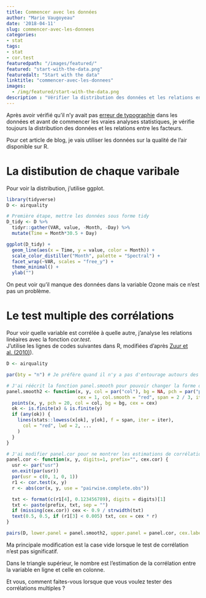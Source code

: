 ```yaml
---
title: Commencer avec les données
author: "Marie Vaugoyeau"
date: '2018-04-11'
slug: commencer-avec-les-donnees
categories:
- stat
tags:
- stat
- cor.test
featuredpath: "/images/featured/"
featured: "start-with-the-data.png"
featuredalt: "Start with the data"
linktitle: "commencer-avec-les-donnees"
images: 
  - /img/featured/start-with-the-data.png  
description : "Vérifier la distribution des données et les relations entre les facteurs" 
---
```


Après avoir vérifié qu'il n'y avait pas [erreur de typographie](https://mvaugoyeau.netlify.com/2018/02/22/how-i-check-the-data/) dans les données et avant de commencer les vraies analyses statistiques, je vérifie toujours la distribution des données et les relations entre les facteurs.  

Pour cet article de blog, je vais utiliser les données sur la qualité de l'air disponible sur R.  

# La distibution de chaque varibale  
Pour voir la distribution, j'utilise ggplot.  
```r
library(tidyverse)
D <- airquality

# Première étape, mettre les données sous forme tidy
D_tidy <- D %>% 
  tidyr::gather(VAR, value, -Month, -Day) %>%
  mutate(Time = Month*30.5 + Day)

ggplot(D_tidy) + 
  geom_line(aes(x = Time, y = value, color = Month)) +
  scale_color_distiller("Month", palette = "Spectral") +
  facet_wrap(~VAR, scales = "free_y") +
  theme_minimal() +
  ylab("")

```
On peut voir qu'il manque des données dans la variable Ozone mais ce n'est pas un problème.  

# Le test multiple des corrélations  
Pour voir quelle variable est corrélée à quelle autre, j'analyse les relations linéaires avec la fonction *cor.test*.  
J'utilise les lignes de codes suivantes dans R, modifiées d'après [Zuur et al. (2010)](http://onlinelibrary.wiley.com/doi/10.1111/j.2041-210X.2009.00001.x/abstract)).  

```r
D <- airquality

par(bty = "n") # Je préfère quand il n'y a pas d'entourage autours des graphiques mais ce n'est pas nécessaire comme ligne de code

# J'ai réécrit la fonction panel.smooth pour pouvoir changer la forme des points et l'épaisseur de la ligne rouge
panel.smooth2 <- function(x, y, col = par("col"), bg = NA, pch = par("pch"),
                          cex = 1, col.smooth = "red", span = 2 / 3, iter = 3, ...) {
  points(x, y, pch = 20, col = col, bg = bg, cex = cex)
  ok <- is.finite(x) & is.finite(y)
  if (any(ok)) {
    lines(stats::lowess(x[ok], y[ok], f = span, iter = iter),
      col = "red", lwd = 2, ...
    )
  }
}

# J'ai modifier panel.cor pour ne montrer les estimations de corrélations que lorsque le cor.test est significatif
panel.cor <- function(x, y, digits=1, prefix="", cex.cor) {
  usr <- par("usr")
  on.exit(par(usr))
  par(usr = c(0, 1, 0, 1))
  r1 <- cor.test(x, y)
  r <- abs(cor(x, y, use = "pairwise.complete.obs"))

  txt <- format(c(r1[4], 0.123456789), digits = digits)[1]
  txt <- paste(prefix, txt, sep = "")
  if (missing(cex.cor)) cex <- 0.9 / strwidth(txt)
  text(0.5, 0.5, if (r1[3] < 0.005) txt, cex = cex * r)
}

pairs(D, lower.panel = panel.smooth2, upper.panel = panel.cor, cex.labels = 1.3)
```

Ma principale modification est la case vide lorsque le test de corrélation n'est pas significatif.  

Dans le triangle supérieur, le nombre est l'estimation de la corrélation entre la variable en ligne et celle en colonne.  

Et vous, comment faites-vous lorsque que vous voulez tester des corrélations multiples ?  
  
